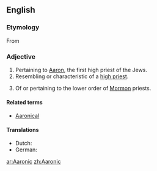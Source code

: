 ==English==
===Etymology===
From {{suffix|Aaron|ic}}

===Adjective===
{{en-adj}}
#Pertaining to [[Aaron]], the first high priest of the Jews.
#Resembling or characteristic of a [[high priest]].
#{{Mormonism}} Of or pertaining to the lower order of [[Mormon]] priests.

====Related terms====
*[[Aaronical]]

====Translations====
{{trans-top}}
*Dutch: {{t|nl|Aaronisch}}
*German: {{t|de|Aaronisch}}
{{trans-mid}}
{{trans-bottom}}
[[ar:Aaronic]]
[[zh:Aaronic]]